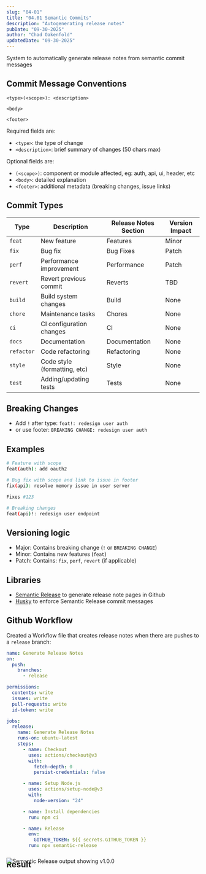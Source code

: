 ```yaml
---
slug: "04-01"
title: "04.01 Semantic Commits"
description: "Autogenerating release notes"
pubDate: "09-30-2025"
author: "Chad Oakenfold"
updatedDate: "09-30-2025"
---
```



System to automatically generate release notes from semantic commit messages

## Commit Message Conventions

```
<type>(<scope>): <description>

<body>

<footer>
```

Required fields are:

- `<type>`: the type of change
- `<description>`: brief summary of changes (50 chars max)

Optional fields are:

- `(<scope>)`: component or module affected, eg: auth, api, ui, header, etc
- `<body>`: detailed explanation
- `<footer>`: additional metadata (breaking changes, issue links)

## Commit Types

<table data-zebra data-hover-tr cellspacing="0">
  <thead>
    <tr>
      <th>Type</th>
      <th>Description</th>
      <th>Release Notes Section</th>
      <th>Version Impact</th>
    </tr>
  </thead>
  <tbody>
    <tr>
      <td><code>feat</code></td>
      <td>New feature</td>
      <td>Features</td>
      <td>Minor</td>
    </tr>
    <tr>
      <td><code>fix</code></td>
      <td>Bug fix</td>
      <td>Bug Fixes</td>
      <td>Patch</td>
    </tr>
    <tr>
      <td><code>perf</code></td>
      <td>Performance improvement</td>
      <td>Performance</td>
      <td>Patch</td>
    </tr>
    <tr>
      <td><code>revert</code></td>
      <td>Revert previous commit</td>
      <td>Reverts</td>
      <td>TBD</td>
    </tr>
    <tr>
      <td><code>build</code></td>
      <td>Build system changes</td>
      <td>Build</td>
      <td>None</td>
    </tr>
    <tr>
      <td><code>chore</code></td>
      <td>Maintenance tasks</td>
      <td>Chores</td>
      <td>None</td>
    </tr>
    <tr>
      <td><code>ci</code></td>
      <td>CI configuration changes</td>
      <td>CI</td>
      <td>None</td>
    </tr>
    <tr>
      <td><code>docs</code></td>
      <td>Documentation</td>
      <td>Documentation</td>
      <td>None</td>
    </tr>
    <tr>
      <td><code>refactor</code></td>
      <td>Code refactoring</td>
      <td>Refactoring</td>
      <td>None</td>
    </tr>
    <tr>
      <td><code>style</code></td>
      <td>Code style (formatting, etc)</td>
      <td>Style</td>
      <td>None</td>
    </tr>
    <tr>
      <td><code>test</code></td>
      <td>Adding/updating tests</td>
      <td>Tests</td>
      <td>None</td>
    </tr>
  </tbody>
</table>

## Breaking Changes

- Add `!` after type: `feat!: redesign user auth`
- or use footer: `BREAKING CHANGE: redesign user auth`

## Examples

```bash
# Feature with scope
feat(auth): add oauth2

# Bug fix with scope and link to issue in footer
fix(api): resolve memory issue in user server

Fixes #123

# Breaking changes
feat(api)!: redesign user endpoint
```

## Versioning logic

- Major: Contains breaking change (`!` or `BREAKING CHANGE`)
- Minor: Contains new features (`feat`)
- Patch: Contains: `fix`, `perf`, `revert` (if applicable)

## Libraries

- [Semantic Release](https://github.com/semantic-release/semantic-release) to generate release note pages in Github
- [Husky](https://github.com/typicode/husky) to enforce Semantic Release commit messages

## Github Workflow

Created a Workflow file that creates release notes when there are pushes to a `release` branch:

```yml
name: Generate Release Notes
on:
  push:
    branches:
      - release

permissions:
  contents: write
  issues: write
  pull-requests: write
  id-token: write

jobs:
  release:
    name: Generate Release Notes
    runs-on: ubuntu-latest
    steps:
      - name: Checkout
        uses: actions/checkout@v3
        with:
          fetch-depth: 0
          persist-credentials: false

      - name: Setup Node.js
        uses: actions/setup-node@v3
        with:
          node-version: "24"

      - name: Install dependencies
        run: npm ci

      - name: Release
        env:
          GITHUB_TOKEN: ${{ secrets.GITHUB_TOKEN }}
        run: npx semantic-release
```

## Result

<Image
    src="/images/semantic-release.webp"
    alt="Semantic Release output showing v1.0.0"
    fetchpriority="low"
    loading="lazy"
    width={1047}
    height={1167}
    layout='full-width'
    data-full-width
    style="margin-top: -3rem;"
/>